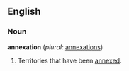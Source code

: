 ==English==

===Noun===
'''annexation'''  (''plural:'' [[annexations]])
#Territories that have been [[annex]]ed.